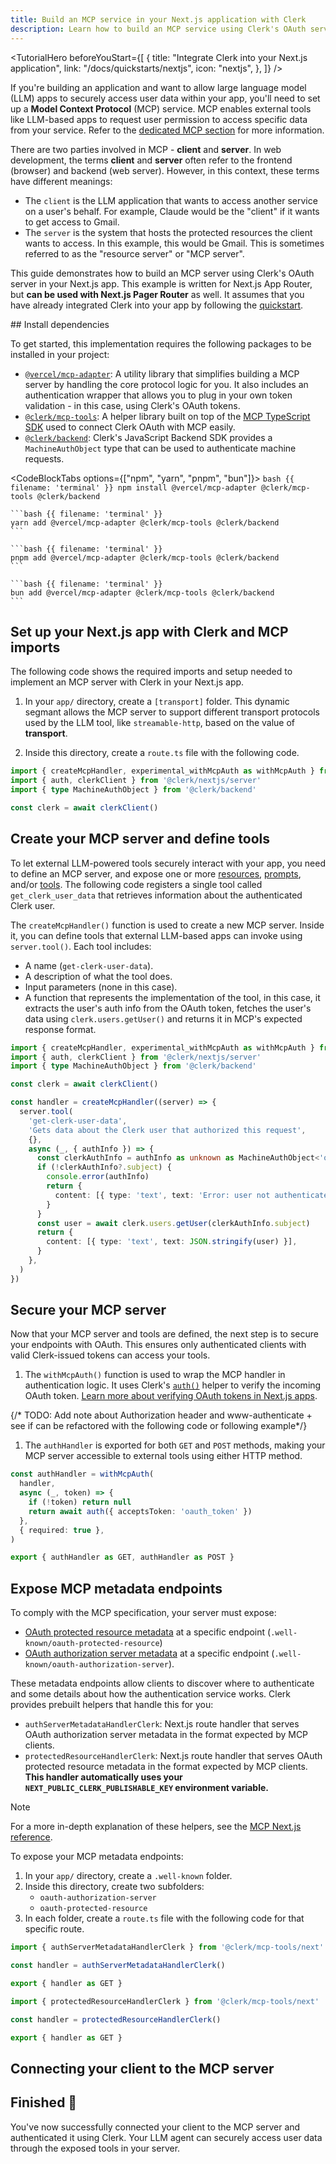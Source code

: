 ```yaml
---
title: Build an MCP service in your Next.js application with Clerk
description: Learn how to build an MCP service using Clerk's OAuth server in your Next.js application.
---
```


<TutorialHero
  beforeYouStart={[
    {
      title: "Integrate Clerk into your Next.js application",
      link: "/docs/quickstarts/nextjs",
      icon: "nextjs",
    },
  ]}
/>

If you're building an application and want to allow large language model (LLM) apps to securely access user data within your app, you'll need to set up a **Model Context Protocol** (MCP) service. MCP enables external tools like LLM-based apps to request user permission to access specific data from your service. Refer to the [dedicated MCP section](/docs/oauth/how-clerk-implements-oauth#building-a-model-context-protocol-mcp-service-using-clerk-s-o-auth-server) for more information.

There are two parties involved in MCP - **client** and **server**. In web development, the terms **client** and **server** often refer to the frontend (browser) and backend (web server). However, in this context, these terms have different meanings:

- The `client` is the LLM application that wants to access another service on a user's behalf. For example, Claude would be the "client" if it wants to get access to Gmail.
- The `server` is the system that hosts the protected resources the client wants to access. In this example, this would be Gmail. This is sometimes referred to as the "resource server" or "MCP server".

This guide demonstrates how to build an MCP server using Clerk's OAuth server in your Next.js app. This example is written for Next.js App Router, but **can be used with Next.js Pager Router** as well. It assumes that you have already integrated Clerk into your app by following the [quickstart](/docs/quickstarts/nextjs).

<Steps>
  ## Install dependencies

  To get started, this implementation requires the following packages to be installed in your project:

  - [`@vercel/mcp-adapter`](https://github.com/vercel/mcp-adapter): A utility library that simplifies building a MCP server by handling the core protocol logic for you. It also includes an authentication wrapper that allows you to plug in your own token validation - in this case, using Clerk's OAuth tokens.
  - [`@clerk/mcp-tools`](https://github.com/clerk/mcp-tools): A helper library built on top of the [MCP TypeScript SDK](https://github.com/modelcontextprotocol/typescript-sdk) used to connect Clerk OAuth with MCP easily.
  - [`@clerk/backend`](/docs/references/backend/overview): Clerk's JavaScript Backend SDK provides a `MachineAuthObject` type that can be used to authenticate machine requests.

  <CodeBlockTabs options={["npm", "yarn", "pnpm", "bun"]}>
    ```bash {{ filename: 'terminal' }}
    npm install @vercel/mcp-adapter @clerk/mcp-tools @clerk/backend
    ```

    ```bash {{ filename: 'terminal' }}
    yarn add @vercel/mcp-adapter @clerk/mcp-tools @clerk/backend
    ```

    ```bash {{ filename: 'terminal' }}
    pnpm add @vercel/mcp-adapter @clerk/mcp-tools @clerk/backend
    ```

    ```bash {{ filename: 'terminal' }}
    bun add @vercel/mcp-adapter @clerk/mcp-tools @clerk/backend
    ```
  </CodeBlockTabs>

  ## Set up your Next.js app with Clerk and MCP imports

  The following code shows the required imports and setup needed to implement an MCP server with Clerk in your Next.js app.

  1. In your `app/` directory, create a `[transport]` folder. This dynamic segmant allows the MCP server to support different transport protocols used by the LLM tool, like `streamable-http`, based on the value of **transport**.
  
  2. Inside this directory, create a `route.ts` file with the following code.

  ```ts {{ filename: 'app/[transport]/route.ts' }}
  import { createMcpHandler, experimental_withMcpAuth as withMcpAuth } from '@vercel/mcp-adapter'
  import { auth, clerkClient } from '@clerk/nextjs/server'
  import { type MachineAuthObject } from '@clerk/backend'

  const clerk = await clerkClient()
  ```

  ## Create your MCP server and define tools

  To let external LLM-powered tools securely interact with your app, you need to define an MCP server, and expose one or more [resources](https://modelcontextprotocol.io/docs/concepts/resources), [prompts](https://modelcontextprotocol.io/docs/concepts/prompts), and/or [tools](https://modelcontextprotocol.io/docs/concepts/tools). The following code registers a single tool called `get_clerk_user_data` that retrieves information about the authenticated Clerk user.

  The `createMcpHandler()` function is used to create a new MCP server. Inside it, you can define tools that external LLM-based apps can invoke using `server.tool()`. Each tool includes:

  - A name (`get-clerk-user-data`).
  - A description of what the tool does.
  - Input parameters (none in this case).
  - A function that represents the implementation of the tool, in this case, it extracts the user's auth info from the OAuth token, fetches the user's data using `clerk.users.getUser()` and returns it in MCP's expected response format.

  ```ts {{ filename: 'app/[transport]/route.ts', mark: [[7, 27]] }}
  import { createMcpHandler, experimental_withMcpAuth as withMcpAuth } from '@vercel/mcp-adapter'
  import { auth, clerkClient } from '@clerk/nextjs/server'
  import { type MachineAuthObject } from '@clerk/backend'

  const clerk = await clerkClient()

  const handler = createMcpHandler((server) => {
    server.tool(
      'get-clerk-user-data',
      'Gets data about the Clerk user that authorized this request',
      {},
      async (_, { authInfo }) => {
        const clerkAuthInfo = authInfo as unknown as MachineAuthObject<'oauth_token'>
        if (!clerkAuthInfo?.subject) {
          console.error(authInfo)
          return {
            content: [{ type: 'text', text: 'Error: user not authenticated' }],
          }
        }
        const user = await clerk.users.getUser(clerkAuthInfo.subject)
        return {
          content: [{ type: 'text', text: JSON.stringify(user) }],
        }
      },
    )
  })
  ```

  ## Secure your MCP server

  Now that your MCP server and tools are defined, the next step is to secure your endpoints with OAuth. This ensures only authenticated clients with valid Clerk-issued tokens can access your tools.

  1. The `withMcpAuth()` function is used to wrap the MCP handler in authentication logic. It uses Clerk's [`auth()`](/docs/references/nextjs/auth) helper to verify the incoming OAuth token. [Learn more about verifying OAuth tokens in Next.js apps](/docs/references/nextjs/verifying-oauth-access-tokens).

  {/* TODO: Add note about Authorization header and www-authenticate + see if can be refactored with the following code or following example*/}

  1. The `authHandler` is exported for both `GET` and `POST` methods, making your MCP server accessible to external tools using either HTTP method.

  ```ts {{ filename: 'app/[transport]/route.ts' }}
  const authHandler = withMcpAuth(
    handler,
    async (_, token) => {
      if (!token) return null
      return await auth({ acceptsToken: 'oauth_token' })
    },
    { required: true },
  )

  export { authHandler as GET, authHandler as POST }
  ```

  ## Expose MCP metadata endpoints

  To comply with the MCP specification, your server must expose: 
  
  - [OAuth protected resource metadata](https://datatracker.ietf.org/doc/html/rfc9728#section-4.1) at a specific endpoint (`.well-known/oauth-protected-resource`)
  - [OAuth authorization server metadata](https://datatracker.ietf.org/doc/html/rfc8414) at a specific endpoint (`.well-known/oauth-authorization-server`). 
  
  These metadata endpoints allow clients to discover where to authenticate and some details about how the authentication service works. Clerk provides prebuilt helpers that handle this for you:

  - `authServerMetadataHandlerClerk`: Next.js route handler that serves OAuth authorization server metadata in the format expected by MCP clients.
  - `protectedResourceHandlerClerk`: Next.js route handler that serves OAuth protected resource metadata in the format expected by MCP clients. **This handler automatically uses your `NEXT_PUBLIC_CLERK_PUBLISHABLE_KEY` environment variable.**

  > [!NOTE]
  > For a more in-depth explanation of these helpers, see the [MCP Next.js reference](https://github.com/clerk/mcp-tools/tree/main/next).

  To expose your MCP metadata endpoints:

  1. In your `app/` directory, create a `.well-known` folder.
  1. Inside this directory, create two subfolders:
     - `oauth-authorization-server`
     - `oauth-protected-resource`
  1. In each folder, create a `route.ts` file with the following code for that specific route.

  ```ts {{ filename: 'app/.well-known/oauth-authorization-server/route.ts' }}
  import { authServerMetadataHandlerClerk } from '@clerk/mcp-tools/next'

  const handler = authServerMetadataHandlerClerk()

  export { handler as GET }
  ```

  ```ts {{ filename: 'app/.well-known/oauth-protected-resource/route.ts' }}
  import { protectedResourceHandlerClerk } from '@clerk/mcp-tools/next'

  const handler = protectedResourceHandlerClerk()

  export { handler as GET }
  ```

  ## Connecting your client to the MCP server

  <Include src="_partials/connecting-client-mcp-server" />

  ## Finished 🎉

  You've now successfully connected your client to the MCP server and authenticated it using Clerk. Your LLM agent can securely access user data through the exposed tools in your server.
</Steps>
